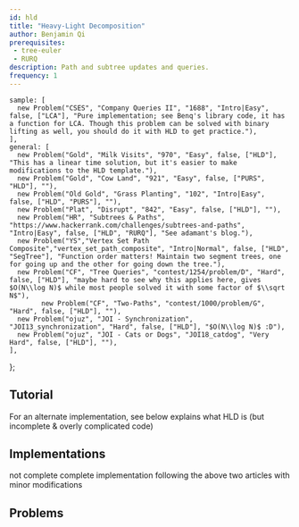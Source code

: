 ```yaml
---
id: hld
title: "Heavy-Light Decomposition"
author: Benjamin Qi
prerequisites: 
 - tree-euler
 - RURQ
description: Path and subtree updates and queries.
frequency: 1
---
```



    sample: [
      new Problem("CSES", "Company Queries II", "1688", "Intro|Easy", false, ["LCA"], "Pure implementation; see Benq's library code, it has a function for LCA. Though this problem can be solved with binary lifting as well, you should do it with HLD to get practice."),
    ],
    general: [
      new Problem("Gold", "Milk Visits", "970", "Easy", false, ["HLD"], "This has a linear time solution, but it's easier to make modifications to the HLD template."),
      new Problem("Gold", "Cow Land", "921", "Easy", false, ["PURS", "HLD"], ""),
      new Problem("Old Gold", "Grass Planting", "102", "Intro|Easy", false, ["HLD", "PURS"], ""),
      new Problem("Plat", "Disrupt", "842", "Easy", false, ["HLD"], ""),
      new Problem("HR", "Subtrees & Paths", "https://www.hackerrank.com/challenges/subtrees-and-paths", "Intro|Easy", false, ["HLD", "RURQ"], "See adamant's blog."),
      new Problem("YS","Vertex Set Path Composite","vertex_set_path_composite", "Intro|Normal", false, ["HLD", "SegTree"], "Function order matters! Maintain two segment trees, one for going up and the other for going down the tree."),
      new Problem("CF", "Tree Queries", "contest/1254/problem/D", "Hard", false, ["HLD"], "maybe hard to see why this applies here, gives $O(N\\log N)$ while most people solved it with some factor of $\\sqrt N$"),
			new Problem("CF", "Two-Paths", "contest/1000/problem/G", "Hard", false, ["HLD"], ""),
      new Problem("ojuz", "JOI - Synchronization", "JOI13_synchronization", "Hard", false, ["HLD"], "$O(N\\log N)$ :D"),
      new Problem("ojuz", "JOI - Cats or Dogs", "JOI18_catdog", "Very Hard", false, ["HLD"], ""),
    ],
};

<Problems problems={problems.sample} />

## Tutorial

<Resources>
  <Resource source="cp-algo" title="HLD" url="https://cp-algorithms.com/graph/hld.html" starred>For an alternate implementation, see below</Resource>
  <Resource source="anudeep2011" title="HLD" url="https://blog.anudeep2011.com/heavy-light-decomposition/">explains what HLD is (but incomplete & overly complicated code)</Resource>
</Resources>

## Implementations

<Resources>
  <Resource source="CF" title="AI-Cash - HLD Implementation" url="blog/entry/22072" starred />
  <Resource source="CF" title="adamant - Easiest HLD with subtree queries" url="blog/entry/53170" starred>not complete</Resource>
  <Resource source="Benq" title="Complete HLD Implementation" url="https://github.com/bqi343/USACO/blob/master/Implementations/content/graphs%20(12)/Trees%20(10)/HLD%20(10.3).h" starred>complete implementation following the above two articles with minor modifications</Resource>
</Resources>

## Problems

<Problems problems={problems.general} />
